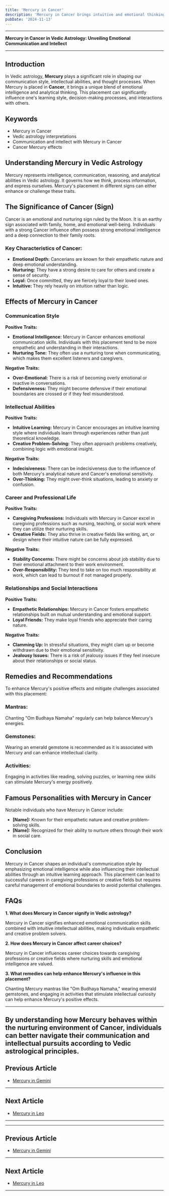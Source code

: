 ```yaml
---
title: 'Mercury in Cancer'
description: 'Mercury in Cancer brings intuitive and emotional thinking. Individuals communicate with sensitivity, have good memories, and are often influenced by their feelings in decision-making , in Vedic Astrology.'
pubDate: '2024-11-13'
---
```


---

**Mercury in Cancer in Vedic Astrology: Unveiling Emotional Communication and Intellect**

---

## Introduction

In Vedic astrology, **Mercury** plays a significant role in shaping our communication style, intellectual abilities, and thought processes. When Mercury is placed in **Cancer**, it brings a unique blend of emotional intelligence and analytical thinking. This placement can significantly influence one's learning style, decision-making processes, and interactions with others.

## Keywords

- Mercury in Cancer
- Vedic astrology interpretations
- Communication and intellect with Mercury in Cancer
- Cancer Mercury effects

## Understanding Mercury in Vedic Astrology

Mercury represents intelligence, communication, reasoning, and analytical abilities in Vedic astrology. It governs how we think, process information, and express ourselves. Mercury's placement in different signs can either enhance or challenge these traits.

## The Significance of Cancer (Sign)

Cancer is an emotional and nurturing sign ruled by the Moon. It is an earthy sign associated with family, home, and emotional well-being. Individuals with a strong Cancer influence often possess strong emotional intelligence and a deep connection to their family roots.

### Key Characteristics of Cancer:
- **Emotional Depth:** Cancerians are known for their empathetic nature and deep emotional understanding.
- **Nurturing:** They have a strong desire to care for others and create a sense of security.
- **Loyal:** Once committed, they are fiercely loyal to their loved ones.
- **Intuitive:** They rely heavily on intuition rather than logic.

## Effects of Mercury in Cancer

### Communication Style

**Positive Traits:**
- **Emotional Intelligence:** Mercury in Cancer enhances emotional communication skills. Individuals with this placement tend to be more empathetic and understanding in their interactions.
- **Nurturing Tone:** They often use a nurturing tone when communicating, which makes them excellent listeners and caregivers.

**Negative Traits:**
- **Over-Emotional:** There is a risk of becoming overly emotional or reactive in conversations.
- **Defensiveness:** They might become defensive if their emotional boundaries are crossed or if they feel misunderstood.

### Intellectual Abilities

**Positive Traits:**
- **Intuitive Learning:** Mercury in Cancer encourages an intuitive learning style where individuals learn through experiences rather than just theoretical knowledge.
- **Creative Problem-Solving:** They often approach problems creatively, combining logic with emotional insight.

**Negative Traits:**
- **Indecisiveness:** There can be indecisiveness due to the influence of both Mercury's analytical nature and Cancer's emotional sensitivity.
- **Over-Thinking:** They might over-think situations, leading to anxiety or confusion.

### Career and Professional Life

**Positive Traits:**
- **Caregiving Professions:** Individuals with Mercury in Cancer excel in caregiving professions such as nursing, teaching, or social work where they can utilize their nurturing skills.
- **Creative Fields:** They also thrive in creative fields like writing, art, or design where their intuitive nature can be fully expressed.

**Negative Traits:**
- **Stability Concerns:** There might be concerns about job stability due to their emotional attachment to their work environment.
- **Over-Responsibility:** They tend to take on too much responsibility at work, which can lead to burnout if not managed properly.

### Relationships and Social Interactions

**Positive Traits:**
- **Empathetic Relationships:** Mercury in Cancer fosters empathetic relationships built on mutual understanding and emotional support.
- **Loyal Friends:** They make loyal friends who appreciate their caring nature.

**Negative Traits:**
- **Clamming Up:** In stressful situations, they might clam up or become withdrawn due to their emotional sensitivity.
- **Jealousy Issues:** There is a risk of jealousy issues if they feel insecure about their relationships or social status.

## Remedies and Recommendations

To enhance Mercury's positive effects and mitigate challenges associated with this placement:

### Mantras:
Chanting "Om Budhaya Namaha" regularly can help balance Mercury's energies.

### Gemstones:
Wearing an emerald gemstone is recommended as it is associated with Mercury and can enhance intellectual clarity.

### Activities:
Engaging in activities like reading, solving puzzles, or learning new skills can stimulate Mercury's energy positively.

## Famous Personalities with Mercury in Cancer

Notable individuals who have Mercury in Cancer include:

- **[Name]:** Known for their empathetic nature and creative problem-solving skills.
- **[Name]:** Recognized for their ability to nurture others through their work in social care.

## Conclusion

Mercury in Cancer shapes an individual's communication style by emphasizing emotional intelligence while also influencing their intellectual abilities through an intuitive learning approach. This placement can lead to successful careers in caregiving professions or creative fields but requires careful management of emotional boundaries to avoid potential challenges.

## FAQs

**1. What does Mercury in Cancer signify in Vedic astrology?**

Mercury in Cancer signifies enhanced emotional communication skills combined with intuitive intellectual abilities, making individuals empathetic and creative problem solvers.

**2. How does Mercury in Cancer affect career choices?**

Mercury in Cancer influences career choices towards caregiving professions or creative fields where nurturing skills and emotional intelligence are valued.

**3. What remedies can help enhance Mercury's influence in this placement?**

Chanting Mercury mantras like "Om Budhaya Namaha," wearing emerald gemstones, and engaging in activities that stimulate intellectual curiosity can help enhance Mercury's positive effects.

---

By understanding how Mercury behaves within the nurturing environment of Cancer, individuals can better navigate their communication and intellectual pursuits according to Vedic astrological principles.
---

## Previous Article
- [Mercury in Gemini](/blogs-md/0804_Mercury_in_Rashi/080403_Mercury_in_Gemini.mdx)

---

## Next Article
- [Mercury in Leo](/blogs-md/0804_Mercury_in_Rashi/080405_Mercury_in_Leo.mdx)

---
---

## Previous Article
- [Mercury in Gemini](080403_Mercury_in_Gemini.mdx)

---

## Next Article
- [Mercury in Leo](080405_Mercury_in_Leo.mdx)

---
